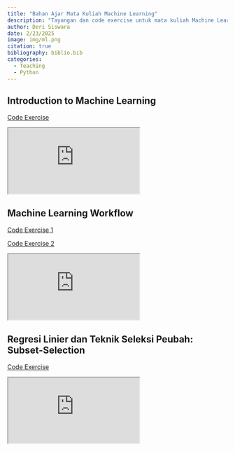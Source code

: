 ```yaml
---
title: "Bahan Ajar Mata Kuliah Machine Learning"
description: "Tayangan dan code exercise untuk mata kuliah Machine Learning"
author: Deri Siswara
date: 2/23/2025 
image: img/ml.png
citation: true
bibliography: biblio.bib
categories:
  - Teaching
  - Python
---
```


## Introduction to Machine Learning

[Code Exercise](https://drive.google.com/file/d/1zqMxohS_dTCCXkFEz2kNbWyksxg6iX5k/view?usp=sharing)

<iframe class="slides" src="https://derisiswara.quarto.pub/ml_w1/#/title-slide"></iframe>

## Machine Learning Workflow

[Code Exercise 1](https://derisiswara.quarto.pub/ml_wf_smpl/)

[Code Exercise 2](https://derisiswara.quarto.pub/code_exercise_ml_wf/)

<iframe class="slides" src="https://derisiswara.quarto.pub/ml_w2/#/title-slide"></iframe>

## Regresi Linier dan Teknik Seleksi Peubah: Subset-Selection

[Code Exercise](https://derisiswara.quarto.pub/regresi-linier-dan-teknik-seleksi-peubah---subset-selection/#mtcars-dataset/)

<iframe class="slides" src="https://derisiswara.quarto.pub/ml_w3/#/title-slide"></iframe>


